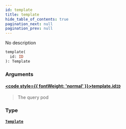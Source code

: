 ```yaml
---
id: template
title: template
hide_table_of_contents: true
pagination_next: null
pagination_prev: null
---
```








No description

```graphql
template(
  id: ID
): Template
```


### Arguments

#### [<code style={{ fontWeight: 'normal' }}>template.<b>id</b></code>](#)<Bullet />[`ID`](/docs/schemas/arkitekt/scalars/id) <Badge class="secondary" text="scalar"/>
> The query pod
> 

### Type

#### [`Template`](/docs/schemas/arkitekt/objects/template) <Badge class="secondary" text="object"/>
> 
> 





